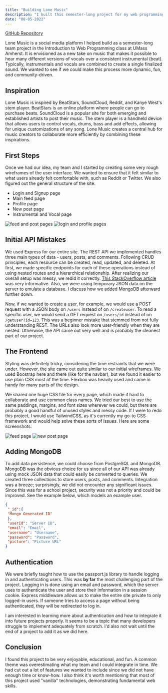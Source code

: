 ```yaml
---
title: "Building Lone Music"
description: "I built this semester-long project for my web programming class at UMass. Lone Music is a social media platform mixing elements of Reddit and Soundcloud."
date: "08-05-2022"
---
```



[GitHub Repository](https://github.com/joepetrillo/cs326-final-bullymaguire)

Lone Music is a social media platform I helped build as a semester-long team project in the Introduction to Web Programming class at UMass Amherst. It is envisioned as a new take on music that makes it possible to hear many different versions of vocals over a consistent instrumental (beat). Typically, instrumentals and vocals are combined to create a single finalized sound. We wanted to see if we could make this process more dynamic, fun, and community-driven.

## Inspiration

Lone Music is inspired by BeatStars, SoundCloud, Reddit, and Kanye West's stem player. BeatStars is an online platform where people can go to purchase beats. SoundCloud is a popular site for both emerging and established artists to post their music. The stem player is a handheld device that allows users to control vocals, drums, bass and add effects, allowing for unique customizations of any song. Lone Music creates a central hub for music creators to collaborate more efficiently by combining these inspirations.

## First Steps

Once we had our idea, my team and I started by creating some very rough wireframes of the user interface. We wanted to ensure that it felt similar to what users already felt comfortable with, such as Reddit or Twitter. We also figured out the general structure of the site.

- Login and Signup page
- Main feed page
- Profile page
- New post page
- Instrumental and Vocal page

<Image src={FeedPost} alt="feed and post pages" />

<Image src={LoginProfile} alt="login and profile pages" />

## Initial API Mistakes

We used Express for our entire site. The REST API we implemented handles three main types of data - users, posts, and comments. Following CRUD principles, each resource can be created, read, updated, and deleted. At first, we made specific endpoints for each of these operations instead of using nested routes and a hierarchical relationship. After realizing our overall setup was messy, we redid it correctly. [This StackOverflow article](https://stackoverflow.blog/2020/03/02/best-practices-for-rest-api-design/) was very informative. Also, we were using temporary JSON data on the server to emulate a database. I discuss how we added MongoDB afterward further down.

Now, if we wanted to create a user, for example, we would use a POST request with a JSON body on `/users` instead of on `/createuser`. To read a specific user, we would send a GET request on `/users/id` instead of on `/getuser?id=123`. This was a beginner mistake that stemmed from not fully understanding REST. The URLs also look more user-friendly when they are nested. Otherwise, the API came out very well and is probably the cleanest part of our project.

## The Frontend

Styling was definitely tricky, considering the time restraints that we were under. However, the site came out quite similar to our initial wireframes. We used Boostrap here and there (like for the navbar), but we found it easier to use plain CSS most of the time. Flexbox was heavily used and came in handy for many parts of the design.

We shared one huge CSS file for every page, which made it hard to collaborate and use common class names. We tried our best to use the same paddings, margins, and font sizes wherever we could, but there are probably a good handful of unused styles and messy code. If I were to redo this project, I would use TailwindCSS, as it's currently my go-to CSS framework and would help solve these sorts of issues. Here are some screenshots.

<Image src={FeedPage} alt="feed page" />

<Image src={NewPostPage} alt="new post page" />

## Adding MongoDB

To add data persistence, we could choose from PostgreSQL and MongoDB. MongoDB was the obvious choice for us since all of our API was already using mock JSON data that could easily be converted to queries. We created three collections to store users, posts, and comments. Integration was a breeze; surprisingly, we did not encounter any significant issues. Since this was for a school project, security was not a priority and could be improved. See the example below, which models an example user.

```json
{
 "_id":{
 "Mongo Generated ID"
 },
 "userId": "Server ID",
 "email": "Email",
 "username": "Username",
 "password": "Password",
 "picture": "Picture URL"
}
```

## Authentication

We were briefly taught how to use the passport.js library to handle logging in and authenticating users. This was **by far** the most challenging part of the project. Logging in is done using an email and password, which the server uses to authenticate the user and store their information in a session cookie. Express middleware allows us to make the entire site private to only logged-in users. If someone tries to access a page without being authenticated, they will be redirected to log in.

I am interested in learning more about authentication and how to integrate it into future projects properly. It seems to be a topic that many developers struggle to implement adequately from scratch. I'd also not wait until the end of a project to add it as we did here.

## Conclusion

I found this project to be very enjoyable, educational, and fun. A common theme was overestimating what my team and I could integrate in time. We had cut out a lot of features we wanted to include since we did not have enough time or know-how. I also think it's worth mentioning that most of this project used "vanilla" technologies, demonstrating fundamental web skills.
